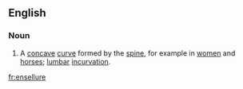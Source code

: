 ==English==

===Noun===
{{en-noun}}

# {{anatomy}} A [[concave]] [[curve]] formed by the [[spine]], for example in [[women]] and [[horses]]; [[lumbar]] [[incurvation]].

[[fr:ensellure]]